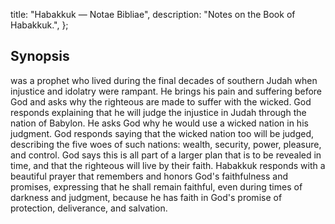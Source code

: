   title: "Habakkuk — Notae Bibliae",
  description: "Notes on the Book of Habakkuk.",
};

<Initial text="Habakkuk" />

## Synopsis

<Definition lang="hebrew" anchor="chavakuk" text="Habakkuk" /> was a prophet who lived during the final decades of southern Judah when injustice and idolatry were rampant. He brings his pain and suffering before God and asks why the righteous are made to suffer with the wicked. God responds explaining that he will judge the injustice in Judah through the nation of Babylon. He asks God why he would use a wicked nation in his judgment. God responds saying that the wicked nation too will be judged, describing the five woes of such nations: wealth, security, power, pleasure, and control. God says this is all part of a larger plan that is to be revealed in time, and that the righteous will live by their faith. Habakkuk responds with a beautiful prayer that remembers and honors God's faithfulness and promises, expressing that he shall remain faithful, even during times of darkness and judgment, because he has faith in God's promise of protection, deliverance, and salvation.
